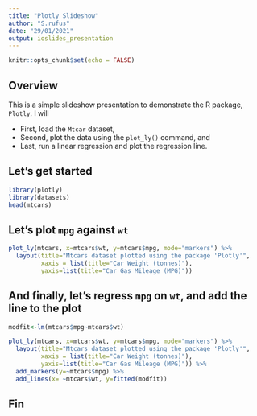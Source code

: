 ```yaml
---
title: "Plotly Slideshow"
author: "S.rufus"
date: "29/01/2021"
output: ioslides_presentation
---
```


```r
knitr::opts_chunk$set(echo = FALSE)
```

## Overview

This is a simple slideshow presentation to demonstrate the R package, `Plotly`. I will

- First, load the `Mtcar` dataset,
- Second, plot the data using the `plot_ly()` command, and
- Last, run a linear regression and plot the regression line.

## Let's get started

```r
library(plotly)
library(datasets)
head(mtcars)
```

## Let's plot `mpg` against `wt`

```r
plot_ly(mtcars, x=mtcars$wt, y=mtcars$mpg, mode="markers") %>%
  layout(title="Mtcars dataset plotted using the package 'Plotly'",
         xaxis = list(title="Car Weight (tonnes)"), 
         yaxis=list(title="Car Gas Mileage (MPG)"))

```

## And finally, let's regress `mpg` on `wt`, and add the line to the plot

```r
modfit<-lm(mtcars$mpg~mtcars$wt)
```
```r
plot_ly(mtcars, x=mtcars$wt, y=mtcars$mpg, mode="markers") %>%
  layout(title="Mtcars dataset plotted using the package 'Plotly'",
         xaxis = list(title="Car Weight (tonnes)"), 
         yaxis=list(title="Car Gas Mileage (MPG)")) %>%
  add_markers(y=~mtcars$mpg) %>%
  add_lines(x= ~mtcars$wt, y=fitted(modfit))
```

## Fin